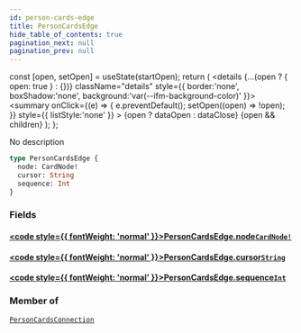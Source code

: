 ```yaml
---
id: person-cards-edge
title: PersonCardsEdge
hide_table_of_contents: true
pagination_next: null
pagination_prev: null
---
```







  const [open, setOpen] = useState(startOpen);
  return (
    <details {...(open ? { open: true } : {})} className="details" style={{ border:'none', boxShadow:'none', background:'var(--ifm-background-color)' }}>
      <summary
        onClick={(e) => {
          e.preventDefault();
          setOpen((open) => !open);
        }}
        style={{ listStyle:'none' }}
      >
      {open ? dataOpen : dataClose}
      </summary>
      {open && children}
    </details>
  );
};




No description


```graphql
type PersonCardsEdge {
  node: CardNode!
  cursor: String
  sequence: Int
}
```




### Fields

#### [<code style={{ fontWeight: 'normal' }}>PersonCardsEdge.<b>node</b></code>](#)<Bullet />[`CardNode!`](/cris/objects/card-node) <Badge class="secondary" text="non-null"/> <Badge class="secondary" text="object"/>
> 
> 

#### [<code style={{ fontWeight: 'normal' }}>PersonCardsEdge.<b>cursor</b></code>](#)<Bullet />[`String`](/cris/scalars/string) <Badge class="secondary" text="scalar"/>
> 
> 

#### [<code style={{ fontWeight: 'normal' }}>PersonCardsEdge.<b>sequence</b></code>](#)<Bullet />[`Int`](/cris/scalars/int) <Badge class="secondary" text="scalar"/>
> 
> 



### Member of

[`PersonCardsConnection`](/cris/objects/person-cards-connection)  <Badge class="secondary" text="object"/>

